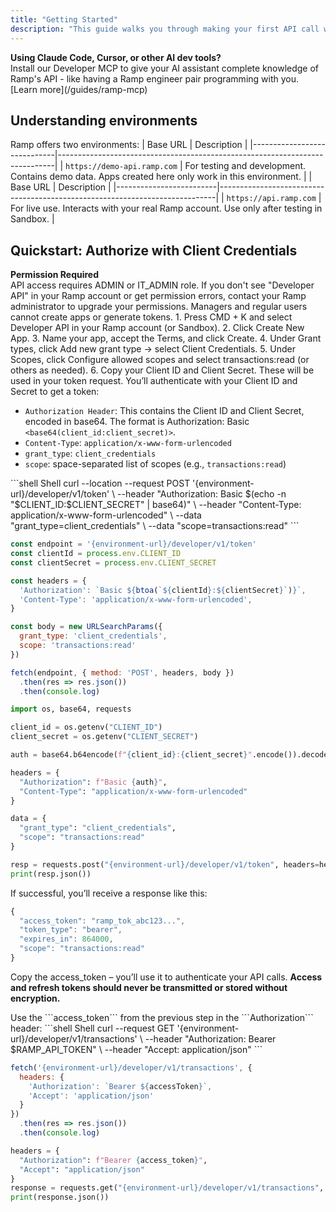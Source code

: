 ```yaml
---
title: "Getting Started"
description: "This guide walks you through making your first API call with Ramp. We'll use the Client Credentials flow, which is perfect for internal integrations and getting started quickly."
---
```



<Note>
<b>Using Claude Code, Cursor, or other AI dev tools?</b>
  <br/>Install our Developer MCP to give your AI assistant complete knowledge of Ramp's API - like having a Ramp engineer pair programming with you. [Learn more](/guides/ramp-mcp)
</Note>

## Understanding environments
Ramp offers two environments:
<Tabs>
  <Tab title="Sandbox">
| Base URL                    | Description                                                                 |
|-----------------------------|-----------------------------------------------------------------------------|
| `https://demo-api.ramp.com` | For testing and development. Contains demo data. Apps created here only work in this environment. |
  </Tab>
  <Tab title="Production">
| Base URL                | Description                                                                 |
|-------------------------|-----------------------------------------------------------------------------|
| `https://api.ramp.com`  | For live use. Interacts with your real Ramp account. Use only after testing in Sandbox. |
  </Tab>
</Tabs>

## Quickstart: Authorize with Client Credentials
<Warning>
<b>Permission Required</b>
<br/>API access requires ADMIN or IT_ADMIN role. If you don't see "Developer API" in your Ramp account or get permission errors, contact your Ramp administrator to upgrade your permissions. Managers and regular users cannot create apps or generate tokens.
</Warning>


<Accordion title = "Create a developer app">
1. Press CMD + K and select Developer API in your Ramp account (or Sandbox).
2. Click Create New App.
3. Name your app, accept the Terms, and click Create.
4. Under Grant types, click Add new grant type → select Client Credentials.
5. Under Scopes, click Configure allowed scopes and select transactions:read (or others as needed).
6. Copy your Client ID and Client Secret. These will be used in your token request.
</Accordion>

<Accordion title = "Request an Access Token">
You’ll authenticate with your Client ID and Secret to get a token:

- `Authorization Header`: This contains the Client ID and Client Secret, encoded in base64. The format is Authorization: Basic `<base64(client_id:client_secret)>`.
- `Content-Type`: `application/x-www-form-urlencoded`
- `grant_type`: `client_credentials`
- `scope`: space-separated list of scopes (e.g., `transactions:read`)

<CodeGroup dropdown>
```shell Shell
curl --location --request POST '{environment-url}/developer/v1/token' \
  --header "Authorization: Basic $(echo -n "$CLIENT_ID:$CLIENT_SECRET" | base64)" \
  --header "Content-Type: application/x-www-form-urlencoded" \
  --data "grant_type=client_credentials" \
  --data "scope=transactions:read"
```

```javascript Javascript
const endpoint = '{environment-url}/developer/v1/token'
const clientId = process.env.CLIENT_ID
const clientSecret = process.env.CLIENT_SECRET

const headers = {
  'Authorization': `Basic ${btoa(`${clientId}:${clientSecret}`)}`,
  'Content-Type': 'application/x-www-form-urlencoded',
}

const body = new URLSearchParams({
  grant_type: 'client_credentials',
  scope: 'transactions:read'
})

fetch(endpoint, { method: 'POST', headers, body })
  .then(res => res.json())
  .then(console.log)
```

```python Python
import os, base64, requests

client_id = os.getenv("CLIENT_ID")
client_secret = os.getenv("CLIENT_SECRET")

auth = base64.b64encode(f"{client_id}:{client_secret}".encode()).decode()

headers = {
  "Authorization": f"Basic {auth}",
  "Content-Type": "application/x-www-form-urlencoded"
}

data = {
  "grant_type": "client_credentials",
  "scope": "transactions:read"
}

resp = requests.post("{environment-url}/developer/v1/token", headers=headers, data=data)
print(resp.json())
```
</CodeGroup>

If successful, you’ll receive a response like this:

```javascript
{
  "access_token": "ramp_tok_abc123...",
  "token_type": "bearer",
  "expires_in": 864000,
  "scope": "transactions:read"
}
```
Copy the access_token – you’ll use it to authenticate your API calls.
<Danger>
<b>Access and refresh tokens should never be transmitted or stored without encryption.</b>
</Danger>
</Accordion>

<Accordion title = "Make an API Call">
Use the ```access_token``` from the previous step in the ```Authorization``` header:
<CodeGroup>
```shell Shell
curl --request GET '{environment-url}/developer/v1/transactions' \
  --header "Authorization: Bearer $RAMP_API_TOKEN" \
  --header "Accept: application/json"
```

```javascript Javascript
fetch('{environment-url}/developer/v1/transactions', {
  headers: {
    'Authorization': `Bearer ${accessToken}`,
    'Accept': 'application/json'
  }
})
  .then(res => res.json())
  .then(console.log)
```

```python Python
headers = {
  "Authorization": f"Bearer {access_token}",
  "Accept": "application/json"
}
response = requests.get("{environment-url}/developer/v1/transactions", headers=headers)
print(response.json())
```
</CodeGroup>
</Accordion>

<Feedback/>